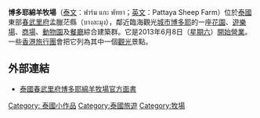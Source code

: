 {{unreferenced|time=2014-04-12T01:44:14+00:00}}
'''博多耶綿羊牧場'''（[[泰文|泰文]]：ฟาร์ม แกะ พัทยา；[[英文|英文]]：Pattaya Sheep Farm）位於[[泰國|泰國]]東部[[春武里府|春武里府]]孟臘茫縣（บางละมุง），鄰近臨海觀光[[城市|城市]][[博多耶|博多耶]]的一座[[花園|花園]]、[[遊樂場|遊樂場]]、[[商場|商場]]、[[動物園|動物園]]及[[餐廳|餐廳]]綜合建築群。它是2013年6月8日（[[星期六|星期六]]）[[開始|開始]][[營業|營業]]。一些[[香港|香港]][[旅行團|旅行團]]會把它列為其中一個[[觀光|觀光]]景點。

== 外部連結 ==
* [https://zh-hk.facebook.com/PattayaSheepFarm 泰國春武里府博多耶綿羊牧場官方面書] 
{{泰國小作品}}
[[Category:_泰國小作品|Category: 泰國小作品]]
[[Category:泰國旅遊|Category:泰國旅遊]]
[[Category:牧場|Category:牧場]]